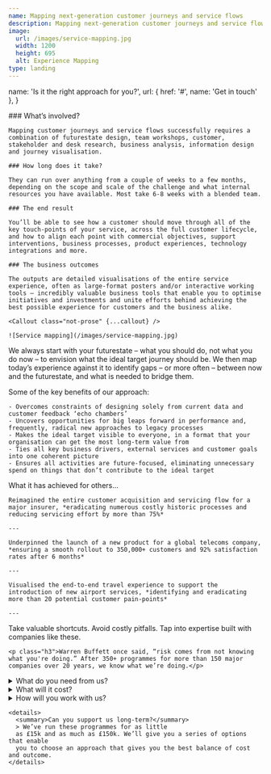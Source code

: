 ```yaml
---
name: Mapping next-generation customer journeys and service flows
description: Mapping next-generation customer journeys and service flows
image:
  url: /images/service-mapping.jpg
  width: 1200
  height: 695
  alt: Experience Mapping
type: landing
---
```





  name: 'Is it the right approach for you?',
  url: { href: '#', name: 'Get in touch' },
}

<Section name="How it works">
  <Prose>
    ### What’s involved?

    Mapping customer journeys and service flows successfully requires a combination of futurestate design, team workshops, customer, stakeholder and desk research, business analysis, information design and journey visualisation.

    ### How long does it take?

    They can run over anything from a couple of weeks to a few months, depending on the scope and scale of the challenge and what internal resources you have available. Most take 6-8 weeks with a blended team.

    ### The end result

    You’ll be able to see how a customer should move through all of the key touch-points of your service, across the full customer lifecycle, and how to align each point with commercial objectives, support interventions, business processes, product experiences, technology integrations and more.

    ### The business outcomes

    The outputs are detailed visualisations of the entire service experience, often as large-format posters and/or interactive working tools – incredibly valuable business tools that enable you to optimise initiatives and investments and unite efforts behind achieving the best possible experience for customers and the business alike.

    <Callout class="not-prose" {...callout} />

    ![Service mapping](/images/service-mapping.jpg)

  </Prose>
</Section>

<Section name="The futurestate approach">
  <Prose>
    <p class="lead">We always start with your futurestate – what you should do, not what you do now – to envision what the ideal target journey should be. We then map today’s experience against it to identify gaps – or more often – between now and the futurestate, and what is needed to bridge them.</p>
    <p class="h3">Some of the key benefits of our approach:</p>

    - Overcomes constraints of designing solely from current data and customer feedback ‘echo chambers’
    - Uncovers opportunities for big leaps forward in performance and, frequently, radical new approaches to legacy processes
    - Makes the ideal target visible to everyone, in a format that your organisation can get the most long-term value from
    - Ties all key business drivers, external services and customer goals into one coherent picture
    - Ensures all activities are future-focused, eliminating unnecessary spend on things that don’t contribute to the ideal target

  </Prose>
</Section>

<Section name="Is mapping effective?">
  <Prose>
    <p class="lead">What it has achieved for others...</p>

    Reimagined the entire customer acquisition and servicing flow for a major insurer, *eradicating numerous costly historic processes and reducing servicing effort by more than 75%*

    ---

    Underpinned the launch of a new product for a global telecoms company, *ensuring a smooth rollout to 350,000+ customers and 92% satisfaction rates after 6 months*

    ---

    Visualised the end-to-end travel experience to support the introduction of new airport services, *identifying and eradicating more than 20 potential customer pain-points*

    ---

  </Prose>
</Section>

<Section name="Why work with us?">
  <Prose>
    <p class="lead">Take valuable shortcuts. Avoid costly pitfalls. Tap into expertise built with companies like these.</p>

    <p class="h3">Warren Buffett once said, “risk comes from not knowing what you're doing.” After 350+ programmes for more than 150 major companies over 20 years, we know what we’re doing.</p>

  </Prose>
</Section>


<Clients />

<Section name="Questions">
  <Prose>
    <details>
      <summary>What do you need from us?</summary>
      > We’ve run these programmes for as little
      as £15k and as much as £150k. We’ll give you a series of options that enable
      you to choose an approach that gives you the best balance of cost and outcome.
    </details>
    <details>
      <summary>What will it cost?</summary>
      > We’ve run these programmes for as little
      as £15k and as much as £150k. We’ll give you a series of options that enable
      you to choose an approach that gives you the best balance of cost and outcome.
    </details>
    <details>
      <summary>How will you work with us?</summary>
      > We’ve run these programmes for as little
      as £15k and as much as £150k. We’ll give you a series of options that enable
      you to choose an approach that gives you the best balance of cost and outcome.
    </details>

    <details>
      <summary>Can you support us long-term?</summary>
      > We’ve run these programmes for as little
      as £15k and as much as £150k. We’ll give you a series of options that enable
      you to choose an approach that gives you the best balance of cost and outcome.
    </details>

  </Prose>
</Section>
